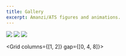 ```yaml
---
title: Gallery
excerpt: Amanzi/ATS figures and animations.
---
```


<PageHeader 
  heading="Gallery"
  lead="Amanzi/ATS figures and animations."
/>

<Section
>
<Div style={{
  maxWidth: ["none", "none", "60%"]
}}>

![](https://lagrit.lanl.gov/_assets/img/graphic-1.png)
![](https://lagrit.lanl.gov/_assets/img/graphic-1.png)
![](https://lagrit.lanl.gov/_assets/img/graphic-1.png)

<Grid columns={[1, 2]} gap={[0, 4, 8]}>

</Grid>
</Div>
</Section>

